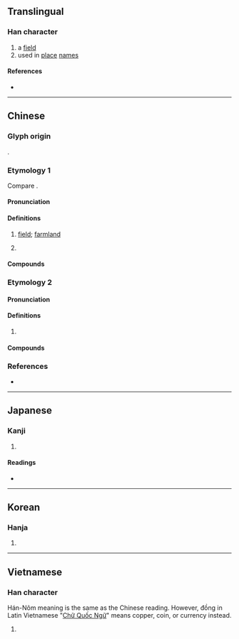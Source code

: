 {{character info}}
==Translingual==

===Han character===
{{Han char|rn=32|rad=土|as=06|sn=9|four=47120|canj=GBMR|ids=⿰土同}}

# a [[field]]
# used in [[place]] [[name]]s

====References====
* {{Han ref|kx=0227.300|dkj=05031|dj=0463.190|hdz=10439.030|uh=578C|ud=22412|bh=CE54|bd=52820}}

----

==Chinese==

===Glyph origin===
{{Han compound|土|同|t1=earth, ground|c1=s|c2=p|ls=psc}}.

===Etymology 1===
{{zh-forms}}
Compare {{cog|za|doengh||field}}.

====Pronunciation====
{{zh-pron
|m=dòng
|c=dung6
|cat=n
}}

====Definitions====
{{zh-hanzi}}

# {{lb|zh|dialectal}} [[field]]; [[farmland]]
# {{zh-used2|p}}

====Compounds====
{{zh-der|儒垌|合傘垌}}

===Etymology 2===
{{zh-forms}}

====Pronunciation====
{{zh-pron
|m=tóng
|c=tung2,tung4
|cat=
}}

====Definitions====
{{zh-hanzi}}

# {{zh-only|垌塚}}

====Compounds====
{{zh-der|垌塚}}

===References===
* {{R:yue:mfccd}}

----

==Japanese==

===Kanji===
{{ja-kanji|grade=|rs=土06}}

# {{rfdef|ja|sort=土06}}

====Readings====
* {{ja-readings|on=[[とう]] (tō), [[つ]] (tsu)|kun=[[つぼ]] (tsubo)}}

----

==Korean==

===Hanja===
{{ko-hanja|hangeul=동|rv=dong|mr=tong}}

# {{rfdef|ko|sort=土06}}

----

==Vietnamese==

===Han character===
{{vi-readings|reading=đồng|rs=土06}}  

Hán-Nôm meaning is the same as the Chinese reading. However, đồng in Latin Vietnamese "[https://en.m.wikipedia.org/wiki/Vietnamese_alphabet Chữ Quốc Ngữ]" means copper, coin, or currency instead.  

# {{rfdef|vi|sort=土06}}